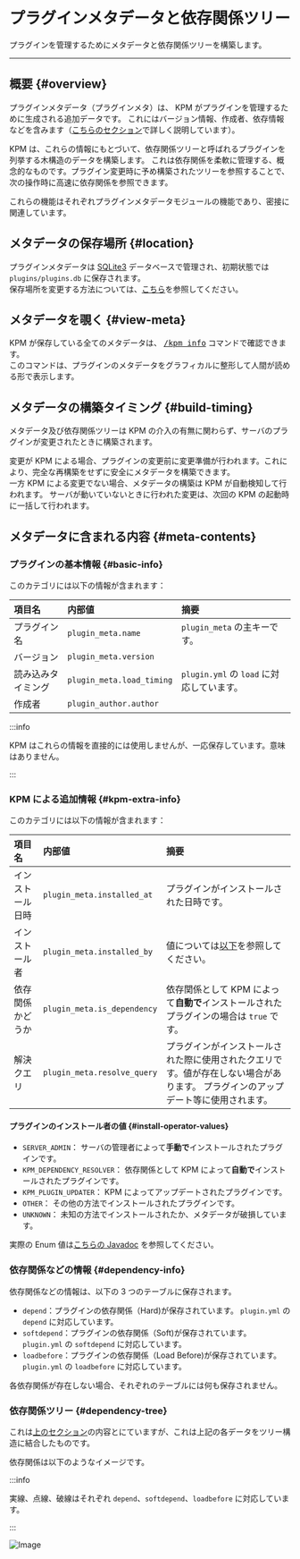 
# プラグインメタデータと依存関係ツリー

プラグインを管理するためにメタデータと依存関係ツリーを構築します。

---

## 概要 {#overview}

プラグインメタデータ（プラグインメタ）は、 KPM がプラグインを管理するために生成される追加データです。
これにはバージョン情報、作成者、依存情報などを含みます（[こちらのセクション](#meta-contents)で詳しく説明しています）。

KPM は、これらの情報にもとづいて、依存関係ツリーと呼ばれるプラグインを列挙する木構造のデータを構築します。
これは依存関係を柔軟に管理する、概念的なものです。プラグイン変更時に予め構築されたツリーを参照することで、次の操作時に高速に依存関係を参照できます。

これらの機能はそれぞれプラグインメタデータモジュールの機能であり、密接に関連しています。

## メタデータの保存場所 {#location}

プラグインメタデータは [SQLite3](https://www.sqlite.org/) データベースで管理され、初期状態では `plugins/plugins.db` に保存されます。  
保存場所を変更する方法については、[こちら](/docs/use-kpm/getting-started/configuration#paths-database-metadata)を参照してください。

## メタデータを覗く {#view-meta}

KPM が保存している全てのメタデータは、 [<kbd>/kpm info</kbd>](/docs/use-kpm/commands/info) コマンドで確認できます。  
このコマンドは、プラグインのメタデータをグラフィカルに整形して人間が読める形で表示します。

<BelowDocument docId="use-kpm/commands/info" />

## メタデータの構築タイミング {#build-timing}

メタデータ及び依存関係ツリーは KPM の介入の有無に関わらず、サーバのプラグインが変更されたときに構築されます。

変更が KPM による場合、プラグインの変更前に変更準備が行われます。これにより、完全な再構築をせずに安全にメタデータを構築できます。  
一方 KPM による変更でない場合、メタデータの構築は KPM が自動検知して行われます。
サーバが動いていないときに行われた変更は、次回の KPM の起動時に一括して行われます。

## メタデータに含まれる内容 {#meta-contents}

### プラグインの基本情報 {#basic-info}

このカテゴリには以下の情報が含まれます：

| 項目名       | 内部値                       | 摘要                              |
|:----------|:--------------------------|:--------------------------------|
| プラグイン名    | `plugin_meta.name`        | `plugin_meta` の主キーです。           |
| バージョン     | `plugin_meta.version`     |                                 |
| 読み込みタイミング | `plugin_meta.load_timing` | `plugin.yml` の `load` に対応しています。 |
| 作成者       | `plugin_author.author`    |                                 |

:::info

KPM はこれらの情報を直接的には使用しませんが、一応保存しています。意味はありません。

:::

### KPM による追加情報 {#kpm-extra-info}

このカテゴリには以下の情報が含まれます：

| 項目名      | 内部値                         | 摘要                                                                |
|:---------|:----------------------------|:------------------------------------------------------------------|
| インストール日時 | `plugin_meta.installed_at`  | プラグインがインストールされた日時です。                                              |
| インストール者  | `plugin_meta.installed_by`  | 値については[以下](#install-operator-values)を参照してください。                    |
| 依存関係かどうか | `plugin_meta.is_dependency` | 依存関係として KPM によって**自動で**インストールされたプラグインの場合は `true` です。              |
| 解決クエリ    | `plugin_meta.resolve_query` | プラグインがインストールされた際に使用されたクエリです。値が存在しない場合があります。 プラグインのアップデート等に使用されます。 |

#### プラグインのインストール者の値 {#install-operator-values}

+ `SERVER_ADMIN`： サーバの管理者によって**手動で**インストールされたプラグインです。
+ `KPM_DEPENDENCY_RESOLVER`： 依存関係として KPM によって**自動で**インストールされたプラグインです。
+ `KPM_PLUGIN_UPDATER`： KPM によってアップデートされたプラグインです。
+ `OTHER`： その他の方法でインストールされたプラグインです。
+ `UNKNOWN`： 未知の方法でインストールされたか、メタデータが破損しています。

実際の Enum 値は[こちらの Javadoc](javadoc:org.kunlab.kpm.enums.meta.InstallOperator) を参照してください。

### 依存関係などの情報 {#dependency-info}

依存関係などの情報は、以下の 3 つのテーブルに保存されます。

+ `depend`：プラグインの依存関係（Hard)が保存されています。
  `plugin.yml` の `depend` に対応しています。
+ `softdepend`：プラグインの依存関係（Soft)が保存されています。
  `plugin.yml` の `softdepend` に対応しています。
+ `loadbefore`：プラグインの依存関係（Load Before)が保存されています。
  `plugin.yml` の `loadbefore` に対応しています。

各依存関係が存在しない場合、それぞれのテーブルには何も保存されません。

### 依存関係ツリー {#dependency-tree}

これは[上のセクション](#dependency-info)の内容とにていますが、これは上記の各データをツリー構造に結合したものです。

依存関係は以下のようなイメージです。

:::info

実線、点線、破線はそれぞれ `depend`、`softdepend`、`loadbefore` に対応しています。

:::

![Image](images/dependency-tree.svg)

